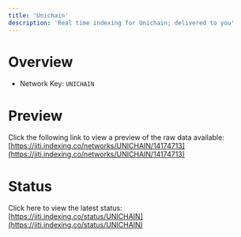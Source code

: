 ```yaml
---
title: 'Unichain'
description: 'Real time indexing for Unichain; delivered to you'
---
```


# Overview
- Network Key: `UNICHAIN`

# Preview
Click the following link to view a preview of the raw data available: [https://jiti.indexing.co/networks/UNICHAIN/14174713](https://jiti.indexing.co/networks/UNICHAIN/14174713)

# Status
Click here to view the latest status: [https://jiti.indexing.co/status/UNICHAIN](https://jiti.indexing.co/status/UNICHAIN)
